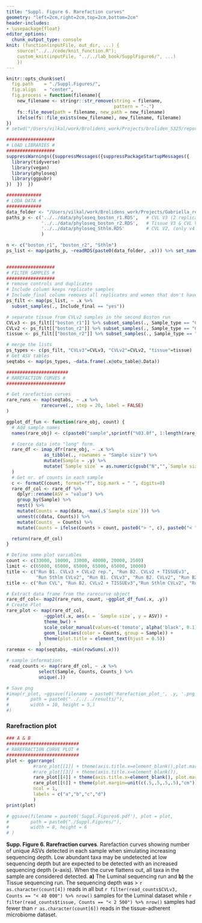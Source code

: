 ```yaml
---
title: "Suppl. Figure 6. Rarefaction curves"
geometry: "left=2cm,right=2cm,top=2cm,bottom=2cm"
header-includes: 
- \usepackage{float}
editor_options: 
  chunk_output_type: console
knit: (function(inputFile, out_dir, ...) {
    source("../../code/knit_function.R");
    custom_knit(inputFile, "../../lab_book/SupplFigure6/", ...)
    })
---
```


```r
knitr::opts_chunk$set(
  fig.path    = "./Suppl.Figures/",
  fig.align   = "center",
  fig.process = function(filename){
    new_filename <- stringr::str_remove(string = filename, 
                                        pattern = "-.")
    fs::file_move(path = filename, new_path = new_filename)
    ifelse(fs::file_exists(new_filename), new_filename, filename)
})
# setwd("/Users/vilkal/work/Brolidens_work/Projects/broliden_5325/reports/manuscript")
```

```r
##################
# LOAD LIBRARIES #
##################
suppressWarnings({suppressMessages({suppressPackageStartupMessages({
  library(tidyverse)
  library(vegan)
  library(phyloseq)
  library(ggpubr)
})  })  })

#############
# LODA DATA #
#############
data_folder <- "/Users/vilkal/work/Brolidens_work/Projects/Gabriella_repo/reports/rmarkdown/"
paths_p <- c('../../data/phyloseq_boston_r1.RDS',   # CVL V3 (2 replicates of one tissue + 27 CVL V2)
             '../../data/phyloseq_boston_r2.RDS',   # Tissue V3 & CVL V2
             '../../data/phyloseq_Sthlm.RDS'        # CVL V2, (only v4 region)
             )    

n <- c("boston_r1", "boston_r2", "Sthlm")
ps_list <- map(paths_p, ~readRDS(paste0(data_folder, .x))) %>% set_names(n)
  
```


```r
##################
# FILTER SAMPLES #
##################
# remove controls and duplicates
# Include column keeps replicate samples
# Include_final column removes all replicates and women that don't have trx samples
ps_filt <- map(ps_list, ~ .x %>%
  subset_samples(., Include_final == "yes")) 

# separate tissue from CVLv2 samples in the second Boston run
CVLv3 <- ps_filt[["boston_r1"]] %>% subset_samples(., Sample_type == "CVL" & Visit == "v3")
CVLv2 <- ps_filt[["boston_r2"]] %>% subset_samples(., Sample_type == "CVL" & Visit == "v2")
tissue <- ps_filt[["boston_r2"]] %>% subset_samples(., Sample_type == "tissue" & Visit == "v3")

# merge the lists
ps_types <- c(ps_filt, "CVLv3"=CVLv3, "CVLv2"=CVLv2, "tissue"=tissue)
# Get ASV tables
seqtabs <- map(ps_types, ~data.frame(.x@otu_table@.Data))

#######################
# RAREFACTION CURVES #
######################

# Get rarefaction curves
rare_runs <- map(seqtabs, ~ .x %>%
             rarecurve(., step = 20, label = FALSE)
)

ggplot_df_fun <- function(rare_obj, count) {
  # Add sample names
  names(rare_obj) <- c(paste0("sample",sprintf("%03.0f", 1:length(rare_obj))))

  # Coerce data into "long" form.
  rare_df <- imap_dfr(rare_obj, ~ .x %>%
              as_tibble(., rownames = "Sample size") %>%
              mutate(Sample = .y) %>%
              mutate(`Sample size` = as.numeric(gsub("N","",`Sample size`)))
  )
  # Get nr. of counts in each sample
  c <- formatC(count, format="f", big.mark = " ", digits=0)
  rare_df_col <- rare_df %>%
    dplyr::rename(ASV = "value") %>%
    group_by(Sample) %>%
    nest() %>%
    mutate(Counts = map(data, ~max(.$`Sample size`))) %>%
    unnest(c(data, Counts)) %>%
    mutate(Counts_ = Counts) %>%
    mutate(Counts = ifelse(Counts > count, paste0("> ", c), paste0("< ", c)))

  return(rare_df_col)
}

# Define some plot variables
count <- c(33000, 10000, 33000, 40000, 20000, 2500)
limit <- c(65000, 65000, 65000, 65000, 65000, 10000)
title <- c("Run B1. CVLv3 + CVLv2 rep.", "Run B2. CVLv2 + TISSUEv3",
           "Run Sthlm CVLv2", "Run B1. CVLv3", "Run B2. CVLv2", "Run B2. TISSUEv3")
title <- c("Run CVL", "Run B2. CVLv2 + TISSUEv3","Run Sthlm CVLv2", "Run B2. CVLv2", "Run Tissue")

# Extract data frame from the rarecurve object
rare_df_col<- map2(rare_runs, count, ~ggplot_df_fun(.x, .y))
# Create Plot
rare_plot <- map(rare_df_col,
              ~ggplot(.x, aes(x = `Sample size`, y = ASV)) +
              theme_bw() +
              scale_color_manual(values=c('tomato', alpha('black', 0.1))) +
              geom_line(aes(color = Counts, group = Sample)) +
              theme(plot.title = element_text(hjust = 0.5))
            )
raremax <- map(seqtabs, ~min(rowSums(.x)))

# sample information:
 read_counts <- map(rare_df_col, ~ .x %>%
            select(Sample, Counts, Counts_) %>%
            unique(.))

# Save png
#imap(r_plot, ~ggsave(filename = paste0('Rarefaction_plot_', .y, '.png'), plot = .x,
#        path = paste0("../../../results/"),
#        width = 10, height = 5,)
#)

```

### Rarefraction plot
```r
### A & B
###########################
# RAREFRACTION CURVE PLOT #
###########################
plot <- ggarrange(
          #rare_plot[[1]] + theme(axis.title.x=element_blank(),plot.margin=unit(c(.5,.5,.5,.5),"cm")),
          #rare_plot[[3]] + theme(axis.title.x=element_blank()),
          rare_plot[[4]] + theme(axis.title.x=element_blank(), plot.margin=unit(c(.5,.5,.5,.5),"cm")),
          rare_plot[[6]] + theme(plot.margin=unit(c(.5,.5,.5,.5),"cm")),
          ncol = 1,
          labels = c("a","b","c","d")
          )
print(plot)

# ggsave(filename = paste0('Suppl.Figures6.pdf'), plot = plot,
#        path = paste0("./Suppl.Figures/"),
#        width = 8, height = 6
# )
```

**Supp. Figure 6. Rarefraction curves**. Rarefaction curves showing number of unique ASVs detected in each sample when simulating increasing sequencing depth. Low abundant taxa may be undetected at low sequencing depth but are expected to be detected with an increased sequencing depth (x-axis). When the curve flattens out, all taxa in the sample are considered detected. **a)** The Luminal sequencing run and **b)** the Tissue sequencing run. The sequencing depth was > `r as.character(count[4])` reads in all but `r filter(read_counts$CVLv3, Counts == "< 40 000") %>% nrow()` samples for the Luminal dataset while `r filter(read_counts$tissue, Counts == "< 2 500") %>% nrow()` samples had fewer than `r as.character(count[6])` reads in the tissue-adherent microbiome dataset. 